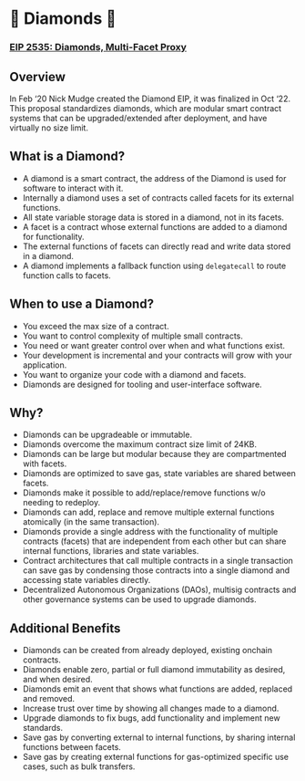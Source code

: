 # 💎 Diamonds 💎 

### [**EIP 2535: Diamonds, Multi-Facet Proxy**](https://eips.ethereum.org/EIPS/eip-2535)

## **Overview**
In Feb ‘20 Nick Mudge created the Diamond EIP, it was finalized in Oct ‘22. 
This proposal standardizes diamonds, which are modular smart contract systems that can be upgraded/extended after deployment, and have virtually no size limit. 

## **What is a Diamond?**

- A diamond is a smart contract, the address of the Diamond is used for software to interact with it.
- Internally a diamond uses a set of contracts called facets for its external functions.
- All state variable storage data is stored in a diamond, not in its facets.
- A facet is a contract whose external functions are added to a diamond for functionality.
- The external functions of facets can directly read and write data stored in a diamond.
- A diamond implements a fallback function using `delegatecall` to route function calls to facets.

## **When to use a Diamond?**

- You exceed the max size of a contract.
- You want to control complexity of multiple small contracts.
- You need or want greater control over when and what functions exist.
- Your development is incremental and your contracts will grow with your application.
- You want to organize your code with a diamond and facets.
- Diamonds are designed for tooling and user-interface software.


## **Why?**

- Diamonds can be upgradeable or immutable.
- Diamonds overcome the maximum contract size limit of 24KB.
- Diamonds can be large but modular because they are compartmented with facets.
- Diamonds are optimized to save gas, state variables are shared between facets.
- Diamonds make it possible to add/replace/remove functions w/o needing to redeploy.
- Diamonds can add, replace and remove multiple external functions atomically (in the same transaction).
- Diamonds provide a single address with the functionality of multiple contracts (facets) that are independent from each other but can share internal functions, libraries and state variables.
- Contract architectures that call multiple contracts in a single transaction can save gas by condensing those contracts into a single diamond and accessing state variables directly.
- Decentralized Autonomous Organizations (DAOs), multisig contracts and other governance systems can be used to upgrade diamonds.

## **Additional Benefits**

- Diamonds can be created from already deployed, existing onchain contracts.
- Diamonds enable zero, partial or full diamond immutability as desired, and when desired.
- Diamonds emit an event that shows what functions are added, replaced and removed.
- Increase trust over time by showing all changes made to a diamond.
- Upgrade diamonds to fix bugs, add functionality and implement new standards.
- Save gas by converting external to internal functions, by sharing internal functions between facets.
- Save gas by creating external functions for gas-optimized specific use cases, such as bulk transfers.
